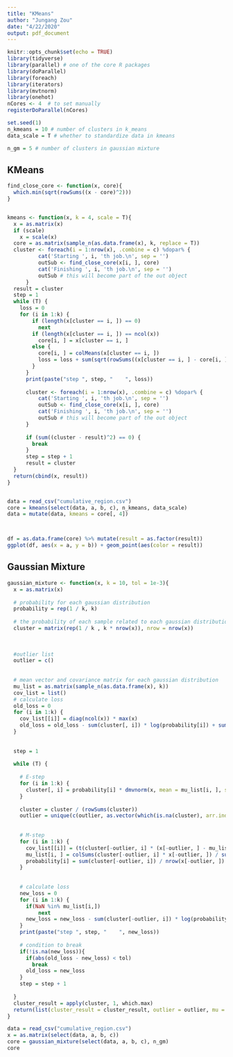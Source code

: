 ```yaml
---
title: "KMeans"
author: "Jungang Zou"
date: "4/22/2020"
output: pdf_document
---
```


```r
knitr::opts_chunk$set(echo = TRUE)
library(tidyverse)
library(parallel) # one of the core R packages
library(doParallel)
library(foreach)
library(iterators)
library(mvtnorm)
library(onehot)
nCores <- 4  # to set manually
registerDoParallel(nCores) 

set.seed(1)
n_kmeans = 10 # number of clusters in k_means
data_scale = T # whether to standardize data in kmeans

n_gm = 5 # number of clusters in gaussian mixture
```

## KMeans

```r
find_close_core <- function(x, core){
  which.min(sqrt(rowSums((x - core)^2)))
}


kmeans <- function(x, k = 4, scale = T){
  x = as.matrix(x)
  if (scale)
    x = scale(x)
  core = as.matrix(sample_n(as.data.frame(x), k, replace = T))
  cluster <- foreach(i = 1:nrow(x), .combine = c) %dopar% {
          cat('Starting ', i, 'th job.\n', sep = '')
          outSub <- find_close_core(x[i, ], core)
          cat('Finishing ', i, 'th job.\n', sep = '')
          outSub # this will become part of the out object
      }
  result = cluster
  step = 1
  while (T) {
    loss = 0
    for (i in 1:k) {
        if (length(x[cluster == i, ]) == 0)
          next
        if (length(x[cluster == i, ]) == ncol(x))
          core[i, ] = x[cluster == i, ]
        else {
          core[i, ] = colMeans(x[cluster == i, ])
          loss = loss + sum(sqrt(rowSums((x[cluster == i, ] - core[i, ])^2)))
        }
      }
      print(paste("step ", step, "    ", loss))
      
      cluster <- foreach(i = 1:nrow(x), .combine = c) %dopar% {
          cat('Starting ', i, 'th job.\n', sep = '')
          outSub <- find_close_core(x[i, ], core)
          cat('Finishing ', i, 'th job.\n', sep = '')
          outSub # this will become part of the out object
      }
      
      if (sum((cluster - result)^2) == 0) {
        break
      }
      step = step + 1
      result = cluster
  }
  return(cbind(x, result))
}



```

```r

data = read_csv("cumulative_region.csv")
core = kmeans(select(data, a, b, c), n_kmeans, data_scale)
data = mutate(data, kmeans = core[, 4])



df = as.data.frame(core) %>% mutate(result = as.factor(result))
ggplot(df, aes(x = a, y = b)) + geom_point(aes(color = result))
```



## Gaussian Mixture

```r



gaussian_mixture <- function(x, k = 10, tol = 1e-3){
  x = as.matrix(x)
  
  # probability for each gaussian distribution
  probability = rep(1 / k, k)
  
  # the probability of each sample related to each gaussian distribution
  cluster = matrix(rep(1 / k , k * nrow(x)), nrow = nrow(x))
  
  
  
  #outlier list
  outlier = c()
  
  
  # mean vector and covariance matrix for each gaussian distribution
  mu_list = as.matrix(sample_n(as.data.frame(x), k))
  cov_list = list() 
  # calculate loss
  old_loss = 0
  for (i in 1:k) {
    cov_list[[i]] = diag(ncol(x)) * max(x)
    old_loss = old_loss - sum(cluster[, i]) * log(probability[i]) + sum(cluster[, i] * dmvnorm(x, mean = mu_list[i, ], sigma = cov_list[[i]], log = T))
  }
  
  
  step = 1
  
  while (T) {
    
    # E-step
    for (i in 1:k) {
      cluster[, i] = probability[i] * dmvnorm(x, mean = mu_list[i, ], sigma = cov_list[[i]])
    }
    
    cluster = cluster / (rowSums(cluster))
    outlier = unique(c(outlier, as.vector(which(is.na(cluster), arr.ind=TRUE)[, 1])))
    
    
    # M-step
    for (i in 1:k) {
      cov_list[[i]] = (t(cluster[-outlier, i] * (x[-outlier, ] - mu_list[i, ]))) %*% (x[-outlier, ] - mu_list[i, ]) / sum(cluster[-outlier, i])
      mu_list[i, ] = colSums(cluster[-outlier, i] * x[-outlier, ]) / sum(cluster[-outlier, i])
      probability[i] = sum(cluster[-outlier, i]) / nrow(x[-outlier, ])
    }
    
    
    # calculate loss
    new_loss = 0
    for (i in 1:k) {
      if(NaN %in% mu_list[i,])
          next
      new_loss = new_loss - sum(cluster[-outlier, i]) * log(probability[i]) + sum(cluster[-outlier, i] * dmvnorm(x[-outlier, ], mean = mu_list[i, ], sigma = cov_list[[i]], log = T))
    }
    print(paste("step ", step, "    ", new_loss))
    
    # condition to break
    if(!is.na(new_loss)){
      if(abs(old_loss - new_loss) < tol)
        break
      old_loss = new_loss
    }
    step = step + 1
    
  }
  cluster_result = apply(cluster, 1, which.max)
  return(list(cluster_result = cluster_result, outlier = outlier, mu = mu_list, sigma = cov_list))
}

data = read_csv("cumulative_region.csv")
x = as.matrix(select(data, a, b, c))
core = gaussian_mixture(select(data, a, b, c), n_gm)
core
```